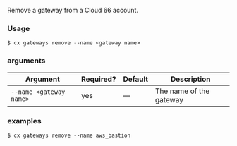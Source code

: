 Remove a gateway from a Cloud 66 account.

### Usage

```shell
$ cx gateways remove --name <gateway name>
```

### arguments

| Argument | Required? | Default | Description |
|  ---  |  ---  |  ---  |  ---  |
| `--name <gateway name>` | yes | — | The name of the gateway |

### examples

```shell
$ cx gateways remove --name aws_bastion
```

